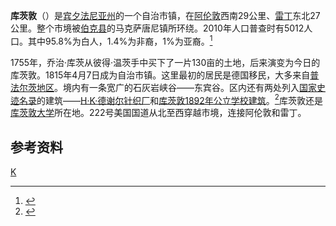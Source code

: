 {{expand|time=2015-12-21T13:45:20+00:00}}
{{Infobox settlement
| name                   = 库茨敦
| settlement_type        = [[自治市镇|自治市镇]]
| image_skyline          = Kutztown PA viewed from hill north of town.jpg
| image_alt              = 
| image_caption          = 从镇北方的小山眺望库茨敦
| image_flag             = 
| flag_alt               = 
| image_seal             =  
| seal_alt               =  
| image_shield           = 
| shield_alt             = 
| etymology              = 
| nickname               = 
| motto                  = 
| image_map              = 
| mapsize                = 
| map_alt                = 
| map_caption            = 
| pushpin_map            = Pennsylvania
| pushpin_label_position = 
| pushpin_map_alt        = 
| pushpin_map_caption    = 库茨敦在宾夕法尼亚州的位置
| latd  = 40  | latm  = 31  | lats  = 11  | latNS  = N
| longd = 75 | longm = 46 | longs = 31 | longEW = W
| coor_pinpoint          = 
| coordinates_type       = 
| coordinates_display    = inline,title
| coordinates_footnotes  = 
| subdivision_type       = 县
| subdivision_name       = 美国
| subdivision_type1      = 州
| subdivision_name1      = [[宾夕法尼亚州|宾夕法尼亚州]]
| subdivision_type2      = 县
| subdivision_name2      = [[伯克县_(宾夕法尼亚州)|伯克县]]
| established_title      = 合并
| established_date       = 1815年4月6日
| established_title1     = 
| established_date1      = 
| founder                = 
| seat_type              = 
| seat                   = 
| leader_party           = 
| leader_title           = 市长
| leader_name            = 
| unit_pref              = US
| area_footnotes         = 
| area_total_sq_mi       =  4.25
| area_land_sq_mi        =  4.24
| area_water_sq_mi       =  0.01
| area_urban_sq_mi       = 
| area_rural_sq_mi       = 
| area_metro_sq_mi       = 
| area_water_percent     = 
| area_note              = 
| elevation_footnotes    = 
| elevation_ft           = 400
| population_footnotes   = 
| population_total       = 5012
| population_as_of       = 2010
| population_density_sq_mi = auto
| population_demonym     = 
| population_note        = 
| timezone1              = [[北美东部时区|北美东部时区]]
| utc_offset1            = -5
| postal_code_type       = [[美国邮政编码|美国邮政编码]]
| postal_code            = 19530
| area_code_type         = 
| area_code              = [[区域代码610|610]]
| blank_name_sec1        = 
| blank_info_sec1        = 
| website                = {{URL|www.kutztownboro.org}}
}}
'''库茨敦'''（{{lang-en|Kutztown}}）是[[宾夕法尼亚州|宾夕法尼亚州]]的一个自治市镇，在[[阿伦敦_(宾夕法尼亚州)|阿伦敦]]西南29公里、[[雷丁_(宾夕法尼亚州)|雷丁]]东北27公里。整个市境被[[伯克县_(宾夕法尼亚州)|伯克县]]的马克萨唐尼镇所环绕。2010年人口普查时有5012人口。其中95.8%为白人，1.4%为非裔，1%为亚裔。<ref name="Census 2010">{{cite web| url=http://factfinder2.census.gov/bkmk/table/1.0/en/DEC/10_DP/G001/1600000US4240656| title=Geographic Identifiers: 2010 Demographic Profile Data (G001): Kutztown borough, Pennsylvania| publisher=U.S. Census Bureau, American Factfinder| accessdate=March 6, 2014}}</ref>

1755年，乔治·库茨从彼得·温茨手中买下了一片130亩的土地，后来演变为今日的库茨敦。1815年4月7日成为自治市镇。这里最初的居民是德国移民，大多来自[[普法尔茨地区|普法尔茨地区]]。境内有一条宽广的石灰岩峡谷——东宾谷。区内还有两处列入[[国家史迹名录|国家史迹名录]]的建筑——[[H·K·德谢尔针织厂|H·K·德谢尔针织厂]]和[[库茨敦1892年公立学校建筑|库茨敦1892年公立学校建筑]]。<ref name="nris">{{NRISref|version=2010a}}</ref>库茨敦还是[[库茨敦大学|库茨敦大学]]所在地。222号美国国道从北至西穿越市境，连接阿伦敦和雷丁。

==参考资料==
{{reflist}}

[[Category:宾夕法尼亚州|K]]